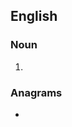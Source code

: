 {{also|teashops}}
==English==

===Noun===
{{head|en|noun form}}

# {{plural of|tea shop|lang=en}}

===Anagrams===
* {{anagrams|en|a=aehopsst|Potashes|pathoses|potashes|spathose}}